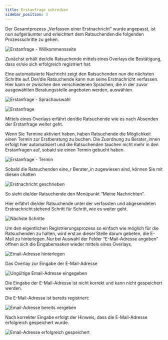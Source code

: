 ```yaml
---
title: Erstanfrage schreiben
sidebar_position: 3
---
```

Der Gesamtprozess „Verfassen einer Erstnachricht” wurde angepasst, ist nun aufgeräumter und erleichtert dem Ratsuchenden die folgenden Prozessschritte zu gehen.

![Erstanfrage - Willkommensseite](../../../static/img/images-onlineberatung/02_Ratsuchende_Erstanfrage.png)

Zunächst erhält der/die Ratsuchende mittels eines Overlays die Bestätigung, dass er/sie sich erfolgreich registriert hat.

Eine automatisierte Nachricht zeigt den Ratsuchenden nun die nächsten Schritte auf. Der/die Ratsuchende kann nun seine Erstnachricht verfassen. Hier kann er zwischen den verschiedenen Sprachen, die in der zuvor ausgewählten Beratungsstelle angeboten werden, auswählen.

![Erstanfrage - Sprachauswahl](../../../static/img/images-onlineberatung/02_Ratsuchende_Erstanfrage2.png)

![Erstanfrage](../../../static/img/images-onlineberatung/02_Ratsuchende_Erstanfrage3.png)

Mittels eines Overlays erfährt der/die Ratsuchende wie es nach Absenden der Erstanfrage weiter geht.

Wenn Sie Termine aktiviert haben, haben Ratsuchende die Möglichkeit einen Termin zur Erstberatung zu buchen. Die Zuordnung zu Berater_innen erfolgt hier automatisiert und die Ratsuchenden tauchen nicht mehr in den Erstanfragen auf, sobald sie einen Termin gebucht haben.

![Erstanfrage - Termin](../../../static/img/images-onlineberatung/02_Ratsuchende_Erstanfrage_Termin.png)

Sobald die Ratsuchenden eine_r Berater_in zugewiesen sind, können Sie mit diesen chatten

![Erstnachricht geschrieben](../../../static/img/images-onlineberatung/02_Ratsuchende_MeineNachrichten.png)

So sieht die/der Ratsuchende den Menüpunkt “Meine Nachrichten”.  

Hier erfährt die/der Ratsuchende unter der verfassten und abgesendeten Erstnachricht stehend Schritt für Schritt, wie es weiter geht.

![Nächste Schritte](../../../static/img/images-onlineberatung/02_Ratsuchende_Erstanfrage_SoGehtEsWeiter.png)

Um den eigentlichen Registrierungsprozess so einfach wie möglich für die Ratsuchenden zu halten, wird erst an dieser Stelle darum gebeten, die E-Mail zu hinterlegen. Nur bei Auswahl der Felder “E-Mail-Adresse angeben” öffnen sich die Eingabemasken wieder mittels eines Overlays.

![Email-Adresse hinterlegen](../../../static/img/images-onlineberatung/02_Ratsuchende_Email.png)

Das Overlay zur Eingabe der E-Mail-Adresse

![Ungültige Email-Adresse eingegeben](../../../static/img/images-onlineberatung/02_Ratsuchende_Email_Ungültig.png)

Die Eingabe der E-Mail-Adresse ist nicht korrekt und kann nicht gespeichert werden. 

Die E-Mail-Adresse ist bereits registriert:

![Email-Adresse bereits vergeben](../../../static/img/images-onlineberatung/02_Ratsuchende_Email_Vergeben.png)

Nach korrekter Eingabe erfolgt der Hinweis, dass die E-Mail-Adresse erfolgreich gespeichert wurde.

![Email-Adresse erfolgreich gespeichert](../../../static/img/images-onlineberatung/02_Ratsuchende_EmailSpeichern.png)